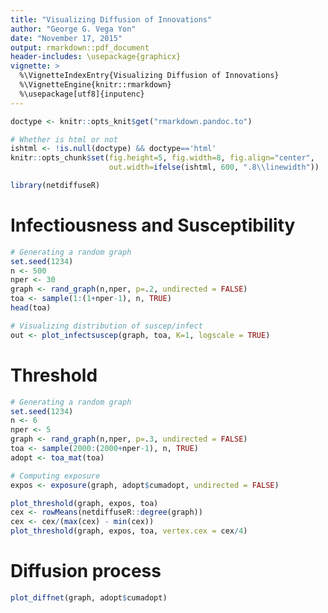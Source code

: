 ```yaml
---
title: "Visualizing Diffusion of Innovations"
author: "George G. Vega Yon"
date: "November 17, 2015"
output: rmarkdown::pdf_document
header-includes: \usepackage{graphicx}
vignette: >
  %\VignetteIndexEntry{Visualizing Diffusion of Innovations}
  %\VignetteEngine{knitr::rmarkdown}
  %\usepackage[utf8]{inputenc}
---
```


```r
doctype <- knitr::opts_knit$get("rmarkdown.pandoc.to")

# Whether is html or not
ishtml <- !is.null(doctype) && doctype=='html'
knitr::opts_chunk$set(fig.height=5, fig.width=8, fig.align="center", 
                      out.width=ifelse(ishtml, 600, ".8\\linewidth"))
```

```r
library(netdiffuseR)
```

# Infectiousness and Susceptibility

```r
# Generating a random graph
set.seed(1234)
n <- 500
nper <- 30
graph <- rand_graph(n,nper, p=.2, undirected = FALSE)
toa <- sample(1:(1+nper-1), n, TRUE)
head(toa)

# Visualizing distribution of suscep/infect
out <- plot_infectsuscep(graph, toa, K=1, logscale = TRUE)
```

\clearpage

# Threshold

```r
# Generating a random graph
set.seed(1234)
n <- 6
nper <- 5
graph <- rand_graph(n,nper, p=.3, undirected = FALSE)
toa <- sample(2000:(2000+nper-1), n, TRUE)
adopt <- toa_mat(toa)

# Computing exposure
expos <- exposure(graph, adopt$cumadopt, undirected = FALSE)

plot_threshold(graph, expos, toa)
cex <- rowMeans(netdiffuseR::degree(graph))
cex <- cex/(max(cex) - min(cex))
plot_threshold(graph, expos, toa, vertex.cex = cex/4)
```

\clearpage

# Diffusion process

```r
plot_diffnet(graph, adopt$cumadopt)
```



